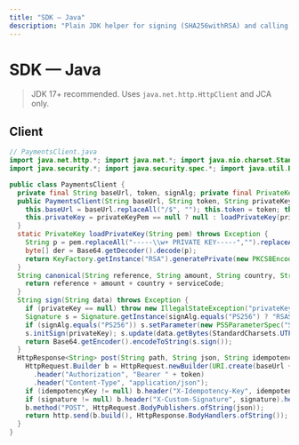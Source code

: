 ```yaml
---
title: "SDK — Java"
description: "Plain JDK helper for signing (SHA256withRSA) and calling Waftpay endpoints."
---
```


# SDK — Java

> JDK 17+ recommended. Uses `java.net.http.HttpClient` and JCA only.

## Client

```java
// PaymentsClient.java
import java.net.http.*; import java.net.*; import java.nio.charset.StandardCharsets;
import java.security.*; import java.security.spec.*; import java.util.Base64;

public class PaymentsClient {
  private final String baseUrl, token, signAlg; private final PrivateKey privateKey; private final HttpClient http = HttpClient.newHttpClient();
  public PaymentsClient(String baseUrl, String token, String privateKeyPem, String signAlg) throws Exception {
    this.baseUrl = baseUrl.replaceAll("/$", ""); this.token = token; this.signAlg = signAlg == null ? "RS256" : signAlg;
    this.privateKey = privateKeyPem == null ? null : loadPrivateKey(privateKeyPem);
  }
  static PrivateKey loadPrivateKey(String pem) throws Exception {
    String p = pem.replaceAll("-----\\w+ PRIVATE KEY-----","").replaceAll("\\s","");
    byte[] der = Base64.getDecoder().decode(p);
    return KeyFactory.getInstance("RSA").generatePrivate(new PKCS8EncodedKeySpec(der));
  }
  String canonical(String reference, String amount, String country, String serviceCode){
    return reference + amount + country + serviceCode;
  }
  String sign(String data) throws Exception {
    if (privateKey == null) throw new IllegalStateException("privateKey required");
    Signature s = Signature.getInstance(signAlg.equals("PS256") ? "RSASSA-PSS" : "SHA256withRSA");
    if (signAlg.equals("PS256")) s.setParameter(new PSSParameterSpec("SHA-256","MGF1","SHA-256",32,1));
    s.initSign(privateKey); s.update(data.getBytes(StandardCharsets.UTF_8));
    return Base64.getEncoder().encodeToString(s.sign());
  }
  HttpResponse<String> post(String path, String json, String idempotencyKey, String signature) throws Exception {
    HttpRequest.Builder b = HttpRequest.newBuilder(URI.create(baseUrl + path))
      .header("Authorization", "Bearer " + token)
      .header("Content-Type", "application/json");
    if (idempotencyKey != null) b.header("X-Idempotency-Key", idempotencyKey);
    if (signature != null) b.header("X-Custom-Signature", signature).header("X-Sign-Alg", signAlg);
    b.method("POST", HttpRequest.BodyPublishers.ofString(json));
    return http.send(b.build(), HttpResponse.BodyHandlers.ofString());
  }
}
```
